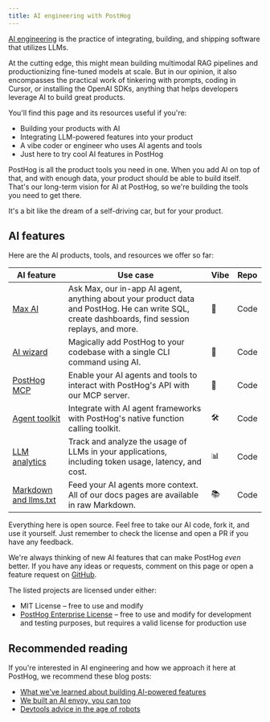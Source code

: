 ```yaml
---
title: AI engineering with PostHog
---
```



[AI engineering](https://www.latent.space/p/ai-engineer) is the practice of integrating, building, and shipping software that utilizes LLMs. 

At the cutting edge, this might mean building multimodal RAG pipelines and productionizing fine-tuned models at scale. But in our opinion, it also encompasses the practical work of tinkering with prompts, coding in Cursor, or installing the OpenAI SDKs, anything that helps developers leverage AI to build great products.

You'll find this page and its resources useful if you're:

- Building your products with AI 
- Integrating LLM-powered features into your product
- A vibe coder or engineer who uses AI agents and tools
- Just here to try cool AI features in PostHog

PostHog is all the product tools you need in one. When you add AI on top of that, and with enough data, your product should be able to build itself. That's our long-term vision for AI at PostHog, so we're building the tools you need to get there. 

It's a bit like the dream of a self-driving car, but for your product.

## AI features

Here are the AI products, tools, and resources we offer so far:

| AI feature | Use case | Vibe | Repo |
|------------|----------|------|------|
| [Max AI](/docs/max-ai) | Ask Max, our in-app AI agent, anything about your product data and PostHog. He can write SQL, create dashboards, find session replays, and more. | 🤖 | <Link to="https://github.com/PostHog/posthog/tree/master/ee/hogai" external>Code</Link> |
| [AI wizard](/docs/ai-engineering/ai-wizard) | Magically add PostHog to your codebase with a single CLI command using AI. | 🧙 | <Link to="https://github.com/PostHog/wizard" external>Code</Link> |
| [PostHog MCP](/docs/model-context-protocol) | Enable your AI agents and tools to interact with PostHog's API with our MCP server.  | 🧰 | <Link to="https://github.com/PostHog/posthog/tree/master/products/mcp" external>Code</Link> |
| [Agent toolkit](/docs/ai-engineering/agent-toolkit) | Integrate with AI agent frameworks with PostHog's native function calling toolkit.  | 🛠️ | <Link to="https://github.com/PostHog/posthog/tree/master/products/mcp" external>Code</Link> |
| [LLM analytics](/docs/llm-analytics) | Track and analyze the usage of LLMs in your applications, including token usage, latency, and cost. | 📊 | <Link to="https://github.com/PostHog/posthog/tree/master/products/llm_analytics" external>Code</Link> |
| [Markdown and llms.txt](/docs/ai-engineering/markdown-llms-txt) | Feed your AI agents more context. All of our docs pages are available in raw Markdown. | 📚 | <Link to="https://posthog.com/llms.txt" external>Code</Link> |

Everything here is open source. Feel free to take our AI code, fork it, and use it yourself. Just remember to check the license and open a PR if you have any feedback.

We're always thinking of new AI features that can make PostHog *even* better. If you have any ideas or requests, comment on this page or open a feature request on [GitHub](https://github.com/PostHog/posthog/issues/new?template=feature_request.yml).

<CalloutBox icon="IconInfo" title="Software licenses" type="fyi">

The listed projects are licensed under either:

- MIT License – free to use and modify
- [PostHog Enterprise License](https://github.com/PostHog/posthog/blob/master/ee/LICENSE) – free to use and modify for development and testing purposes, but requires a valid license for production use

</CalloutBox>

## Recommended reading 

If you're interested in AI engineering and how we approach it here at PostHog, we recommend these blog posts:

- [What we've learned about building AI-powered features](/newsletter/building-ai-features)
- [We built an AI envoy, you can too](/blog/envoy-wizard-llm-agent)
- [Devtools advice in the age of robots](/blog/devtools-advice-agent-llm)

